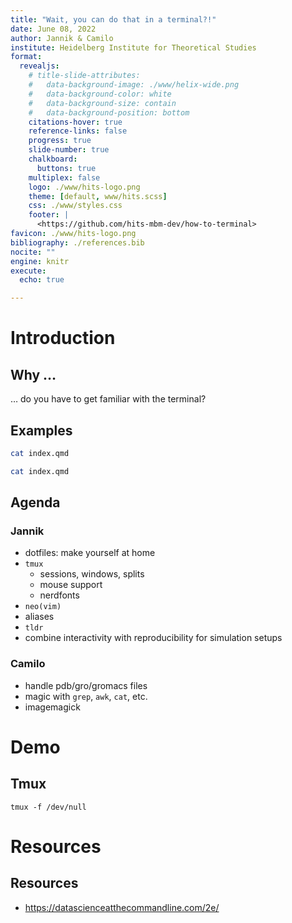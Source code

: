 ```yaml
---
title: "Wait, you can do that in a terminal?!"
date: June 08, 2022
author: Jannik & Camilo
institute: Heidelberg Institute for Theoretical Studies
format:
  revealjs: 
    # title-slide-attributes:
    #   data-background-image: ./www/helix-wide.png
    #   data-background-color: white
    #   data-background-size: contain
    #   data-background-position: bottom
    citations-hover: true
    reference-links: false
    progress: true
    slide-number: true
    chalkboard: 
      buttons: true
    multiplex: false
    logo: ./www/hits-logo.png
    theme: [default, www/hits.scss]
    css: ./www/styles.css
    footer: |
      <https://github.com/hits-mbm-dev/how-to-terminal>
favicon: ./www/hits-logo.png
bibliography: ./references.bib
nocite: ""
engine: knitr
execute:
  echo: true

---
```


# Introduction

## Why ...

... do you have to get familiar with the terminal?

## Examples

```bash
cat index.qmd
```

```bash
cat index.qmd
```

## Agenda

### Jannik

- dotfiles: make yourself at home
- `tmux`
  - sessions, windows, splits
  - mouse support
  - nerdfonts
- `neo(vim)`
- aliases
- `tldr`
- combine interactivity with reproducibility for simulation setups

### Camilo

- handle pdb/gro/gromacs files
- magic with `grep`, `awk`, `cat`, etc.
- imagemagick

# Demo

## Tmux

`tmux -f /dev/null`


# Resources


## Resources

- <https://datascienceatthecommandline.com/2e/>

